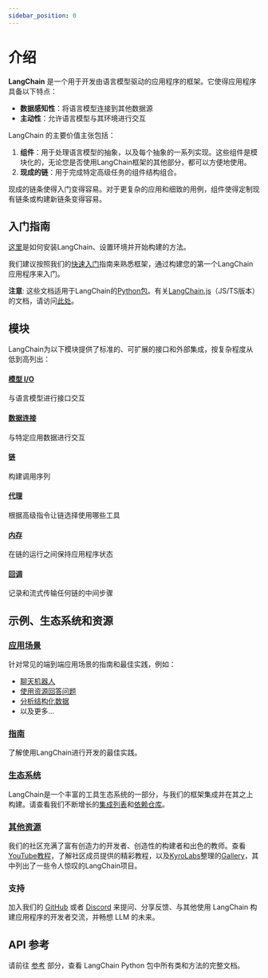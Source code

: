 ```yaml
---
sidebar_position: 0
---
```


# 介绍

**LangChain** 是一个用于开发由语言模型驱动的应用程序的框架。它使得应用程序具备以下特点：
- **数据感知性**：将语言模型连接到其他数据源
- **主动性**：允许语言模型与其环境进行交互

LangChain 的主要价值主张包括：
1. **组件**：用于处理语言模型的抽象，以及每个抽象的一系列实现。这些组件是模块化的，无论您是否使用LangChain框架的其他部分，都可以方便地使用。
2. **现成的链**：用于完成特定高级任务的组件结构组合。

现成的链条使得入门变得容易。对于更复杂的应用和细致的用例，组件使得定制现有链条或构建新链条变得容易。

## 入门指南

[这里](/docs/get_started/installation.html)是如何安装LangChain、设置环境并开始构建的方法。

我们建议按照我们的[快速入门](/docs/get_started/quickstart.html)指南来熟悉框架，通过构建您的第一个LangChain应用程序来入门。

**注意**: 这些文档适用于LangChain的[Python包](https://github.com/hwchase17/langchain)。有关[LangChain.js](https://github.com/hwchase17/langchainjs)（JS/TS版本）的文档，请访问[此处](https://js.langchain.com/docs)。

## 模块

LangChain为以下模块提供了标准的、可扩展的接口和外部集成，按复杂程度从低到高列出：

#### [模型 I/O](/docs/modules/model_io/)
与语言模型进行接口交互
#### [数据连接](/docs/modules/data_connection/)
与特定应用数据进行交互
#### [链](/docs/modules/chains/)
构建调用序列
#### [代理](/docs/modules/agents/)
根据高级指令让链选择使用哪些工具
#### [内存](/docs/modules/memory/)
在链的运行之间保持应用程序状态
#### [回调](/docs/modules/callbacks/)
记录和流式传输任何链的中间步骤

## 示例、生态系统和资源
### [应用场景](/docs/use_cases/)
针对常见的端到端应用场景的指南和最佳实践，例如：
- [聊天机器人](/docs/use_cases/chatbots/)
- [使用资源回答问题](/docs/use_cases/question_answering/)
- [分析结构化数据](/docs/use_cases/tabular.html)
- 以及更多...

### [指南](/docs/guides/)
了解使用LangChain进行开发的最佳实践。

### [生态系统](/docs/ecosystem/)
LangChain是一个丰富的工具生态系统的一部分，与我们的框架集成并在其之上构建。请查看我们不断增长的[集成列表](/docs/ecosystem/integrations/)和[依赖仓库](/docs/ecosystem/dependents.html)。

### [其他资源](/docs/additional_resources/)
我们的社区充满了富有创造力的开发者、创造性的构建者和出色的教师。查看[YouTube教程](/docs/ecosystem/youtube.html)，了解社区成员提供的精彩教程，以及[KyroLabs](https://kyrolabs.com)整理的[Gallery](https://github.com/kyrolabs/awesome-langchain)，其中列出了一些令人惊叹的LangChain项目。

<h3><span style={{color:"#2e8555"}}>支持</span></h3>

加入我们的 [GitHub](https://github.com/hwchase17/langchain) 或者 [Discord](https://discord.gg/6adMQxSpJS) 来提问、分享反馈、与其他使用 LangChain 构建应用程序的开发者交流，并畅想 LLM 的未来。

## API 参考

请前往 [参考](https://api.python.langchain.com) 部分，查看 LangChain Python 包中所有类和方法的完整文档。